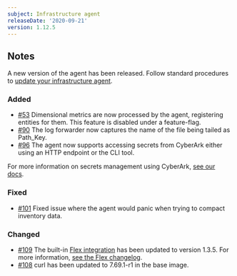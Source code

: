 ```yaml
---
subject: Infrastructure agent
releaseDate: '2020-09-21'
version: 1.12.5
---
```


## Notes

A new version of the agent has been released. Follow standard procedures to [update your infrastructure agent](https://docs.newrelic.com/docs/infrastructure/install-configure-manage-infrastructure/update-or-uninstall/update-infrastructure-agent).

### Added

* [#53](https://github.com/newrelic/infrastructure-agent/pull/53) Dimensional metrics are now processed by the agent, registering entities for them. This feature is disabled under a feature-flag.
* [#90](https://github.com/newrelic/infrastructure-agent/pull/90) The log forwarder now captures the name of the file being tailed as Path_Key.
* [#96](https://github.com/newrelic/infrastructure-agent/pull/96) The agent now supports accessing secrets from CyberArk either using an HTTP endpoint or the CLI tool.

For more information on secrets management using CyberArk, [see our docs](https://docs.newrelic.com/docs/integrations/host-integrations/installation/secrets-management#cyberark-cli).

### Fixed

* [#101](https://github.com/newrelic/infrastructure-agent/issues/101) Fixed issue where the agent would panic when trying to compact inventory data.

### Changed

* [#109](https://github.com/newrelic/infrastructure-agent/pull/109) The built-in [Flex integration](https://github.com/newrelic/nri-flex) has been updated to version 1.3.5. For more information, [see the Flex changelog](https://github.com/newrelic/nri-flex/releases/tag/v1.3.5).
* [#108](https://github.com/newrelic/infrastructure-agent/pull/108) curl has been updated to 7.69.1-r1 in the base image.
